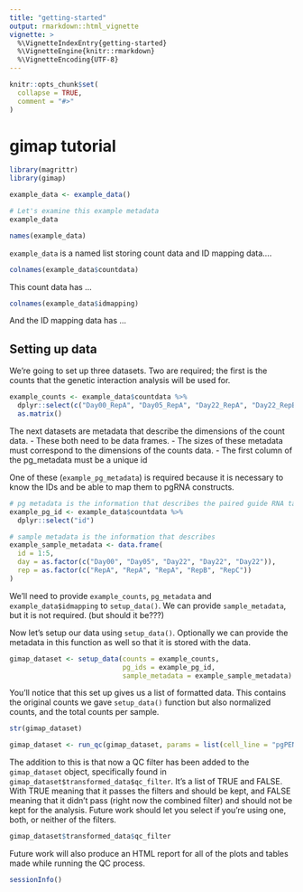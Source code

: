 ```yaml
---
title: "getting-started"
output: rmarkdown::html_vignette
vignette: >
  %\VignetteIndexEntry{getting-started}
  %\VignetteEngine{knitr::rmarkdown}
  %\VignetteEncoding{UTF-8}
---
```


```r
knitr::opts_chunk$set(
  collapse = TRUE,
  comment = "#>"
)
```

# gimap tutorial

```r
library(magrittr)
library(gimap)
```

```r
example_data <- example_data()

# Let's examine this example metadata
example_data
```

```r
names(example_data)
```

`example_data` is a named list storing count data and ID mapping data....

```r
colnames(example_data$countdata)
```

This count data has ...

```r
colnames(example_data$idmapping)
```

And the ID mapping data has ...

## Setting up data

We're going to set up three datasets. Two are required; the first is the counts that the genetic interaction analysis will be used for. 

```r
example_counts <- example_data$countdata %>%
  dplyr::select(c("Day00_RepA", "Day05_RepA", "Day22_RepA", "Day22_RepB", "Day22_RepC")) %>%
  as.matrix()
```

The next datasets are metadata that describe the dimensions of the count data. 
- These both need to be data frames. 
- The sizes of these metadata must correspond to the dimensions of the counts data. 
- The first column of the pg_metadata must be a unique id

One of these (`example_pg_metadata`) is required because it is necessary to know the IDs and be able to map them to pgRNA constructs. 

```r
# pg metadata is the information that describes the paired guide RNA targets
example_pg_id <- example_data$countdata %>%
  dplyr::select("id")

# sample metadata is the information that describes 
example_sample_metadata <- data.frame(
  id = 1:5,
  day = as.factor(c("Day00", "Day05", "Day22", "Day22", "Day22")), 
  rep = as.factor(c("RepA", "RepA", "RepA", "RepB", "RepC"))
)
```

We'll need to provide `example_counts`, `pg_metadata` and `example_data$idmapping` to `setup_data()`. We can provide `sample_metadata`, but it is not required. (but should it be???)

Now let's setup our data using `setup_data()`. Optionally we can provide the metadata in this function as well so that it is stored with the data. 

```r
gimap_dataset <- setup_data(counts = example_counts, 
                            pg_ids = example_pg_id,
                            sample_metadata = example_sample_metadata)
```

You'll notice that this set up gives us a list of formatted data. This contains the original counts we gave `setup_data()` function but also normalized counts, and the total counts per sample. 

```r
str(gimap_dataset)
```

```r
gimap_dataset <- run_qc(gimap_dataset, params = list(cell_line = "pgPEN_HeLa"))
```

The addition to this is that now a QC filter has been added to the `gimap_dataset` object, specifically found in `gimap_dataset$transformed_data$qc_filter`. It's a list of TRUE and FALSE. With TRUE meaning that it passes the filters and should be kept, and FALSE meaning that it didn't pass (right now the combined filter) and should not be kept for the analysis. Future work should let you select if you're using one, both, or neither of the filters.

```r
gimap_dataset$transformed_data$qc_filter
```

Future work will also produce an HTML report for all of the plots and tables made while running the QC process.

```r
sessionInfo()
```
